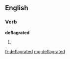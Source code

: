 ==English==

===Verb===
'''deflagrated'''

# {{past of|[[deflagrate]]}}

[[fr:deflagrated]]
[[mg:deflagrated]]